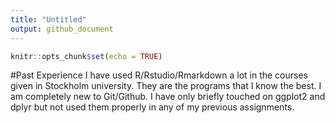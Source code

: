 ```yaml
---
title: "Untitled"
output: github_document
---
```


```r
knitr::opts_chunk$set(echo = TRUE)
```


#Past Experience
I have used R/Rstudio/Rmarkdown a lot in the courses given in Stockholm university. They are the programs that I know the best. I am completely new to Git/Github. I have only briefly touched on ggplot2 and dplyr but not used them properly in any of my previous assignments. 


